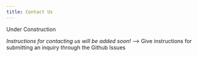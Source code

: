 ```yaml
---
title: Contact Us
---
```


Under Construction

*Instructions for contacting us will be added soon!* --\> Give instructions for submitting an inquiry through the Github Issues

